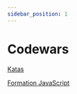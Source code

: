 ```yaml
---
sidebar_position: 1
---
```


# Codewars

[Katas](./Katas/menu)

[Formation JavaScript](./JavaScript-basic/Codewars-javascript_basic-fr)
